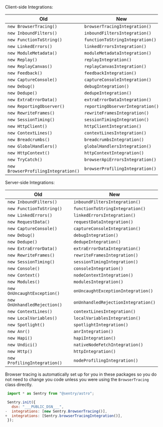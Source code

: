 <Include name="migration/javascript-v8/v7-deprecation/class-based-integrations" />

Client-side Integrations:

| Old                                 | New                              |
| ----------------------------------- | -------------------------------- |
| `new BrowserTracing()`              | `browserTracingIntegration()`    |
| `new InboundFilters()`              | `inboundFiltersIntegration()`    |
| `new FunctionToString()`            | `functionToStringIntegration()`  |
| `new LinkedErrors()`                | `linkedErrorsIntegration()`      |
| `new ModuleMetadata()`              | `moduleMetadataIntegration()`    |
| `new Replay()`                      | `replayIntegration()`            |
| `new ReplayCanvas()`                | `replayCanvasIntegration()`      |
| `new Feedback()`                    | `feedbackIntegration()`          |
| `new CaptureConsole()`              | `captureConsoleIntegration()`    |
| `new Debug()`                       | `debugIntegration()`             |
| `new Dedupe()`                      | `dedupeIntegration()`            |
| `new ExtraErrorData()`              | `extraErrorDataIntegration()`    |
| `new ReportingObserver()`           | `reportingObserverIntegration()` |
| `new RewriteFrames()`               | `rewriteFramesIntegration()`     |
| `new SessionTiming()`               | `sessionTimingIntegration()`     |
| `new HttpClient()`                  | `httpClientIntegration()`        |
| `new ContextLines()`                | `contextLinesIntegration()`      |
| `new Breadcrumbs()`                 | `breadcrumbsIntegration()`       |
| `new GlobalHandlers()`              | `globalHandlersIntegration()`    |
| `new HttpContext()`                 | `httpContextIntegration()`       |
| `new TryCatch()`                    | `browserApiErrorsIntegration()`  |
| `new BrowserProfilingIntegration()` | `browserProfilingIntegration()`  |

Server-side Integrations:

| Old                          | New                                 |
| ---------------------------- | ----------------------------------- |
| `new InboundFilters()`       | `inboundFiltersIntegration()`       |
| `new FunctionToString()`     | `functionToStringIntegration()`     |
| `new LinkedErrors()`         | `linkedErrorsIntegration()`         |
| `new RequestData()`          | `requestDataIntegration()`          |
| `new CaptureConsole()`       | `captureConsoleIntegration()`       |
| `new Debug()`                | `debugIntegration()`                |
| `new Dedupe()`               | `dedupeIntegration()`               |
| `new ExtraErrorData()`       | `extraErrorDataIntegration()`       |
| `new RewriteFrames()`        | `rewriteFramesIntegration()`        |
| `new SessionTiming()`        | `sessionTimingIntegration()`        |
| `new Console()`              | `consoleIntegration()`              |
| `new Context()`              | `nodeContextIntegration()`          |
| `new Modules()`              | `modulesIntegration()`              |
| `new OnUncaughtException()`  | `onUncaughtExceptionIntegration()`  |
| `new OnUnhandledRejection()` | `onUnhandledRejectionIntegration()` |
| `new ContextLines()`         | `contextLinesIntegration()`         |
| `new LocalVariables()`       | `localVariablesIntegration()`       |
| `new Spotlight()`            | `spotlightIntegration()`            |
| `new Anr()`                  | `anrIntegration()`                  |
| `new Hapi()`                 | `hapiIntegration()`                 |
| `new Undici()`               | `nativeNodeFetchIntegration()`      |
| `new Http()`                 | `httpIntegration()`                 |
| `new ProfilingIntegration()` | `nodeProfilingIntegration()`        |

<Include name="migration/javascript-v8/v7-deprecation/browser-tracing" />

Browser tracing is automatically set up for you in these packages so you do not need to change you code unless you were using the `BrowserTracing` class directly.

```JavaScript {sentry.client.config.js} diff
 import * as Sentry from "@sentry/astro";

 Sentry.init({
   dsn: "___PUBLIC_DSN___",
-  integrations: [new Sentry.BrowserTracing()],
+  integrations: [Sentry.browserTracingIntegration()],
 });
```

<Include name="migration/javascript-v8/v7-deprecation/general" />
